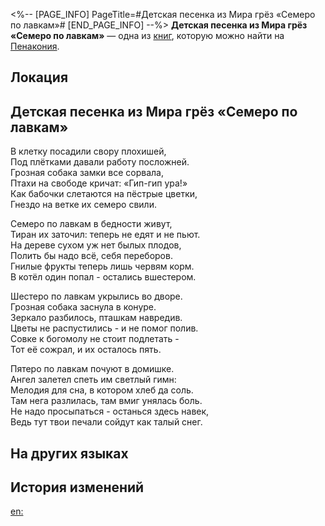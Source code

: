 <%-- [PAGE_INFO]
PageTitle=#Детская песенка из Мира грёз «Семеро по лавкам»#
[END_PAGE_INFO] --%>
{{Дополнить}}
{{Книга Инфобокс
|id           = 293
|partIds      = 190548
|Название     = 
|Изображение  = Предмет Журнал Пенакония.png
|Мир          = Пенакония
|Томов        = 1
|Автор        = <!--нужно добавить-->
|Описание     = Странный детский стишок, популярный на Пенаконии.
|Том1         = {{tx}}
|Источник1    = {{tx|Отсутствует источник}}
|Персонажи    = 
|Фракции      = 
}}
'''Детская песенка из Мира грёз «Семеро по лавкам»''' — одна из [[Книги|книг]], которую можно найти на [[Пенакония]].

==Локация==
{{Отметка карты|<!--название карты-->|<!--id отметки-->}}

==Детская песенка из Мира грёз «Семеро по лавкам»==
В клетку посадили свору плохишей,<br />
Под плётками давали работу посложней.<br />
Грозная собака замки все сорвала,<br />
Птахи на свободе кричат: «Гип-гип ура!»<br />
Как бабочки слетаются на пёстрые цветки,<br />
Гнездо на ветке их семеро свили.

Семеро по лавкам в бедности живут,<br />
Тиран их заточил: теперь не едят и не пьют.<br />
На дереве сухом уж нет былых плодов,<br />
Полить бы надо всё, себя переборов.<br />
Гнилые фрукты теперь лишь червям корм.<br />
В котёл один попал - остались вшестером.

Шестеро по лавкам укрылись во дворе.<br />
Грозная собака заснула в конуре.<br />
Зеркало разбилось, пташкам навредив.<br />
Цветы не распустились - и не помог полив.<br />
Совке к богомолу не стоит подлетать -<br />
Тот её сожрал, и их осталось пять.

Пятеро по лавкам почуют в домишке.<br />
Ангел залетел спеть им светлый гимн:<br />
Мелодия для сна, в котором хлеб да соль.<br />
Там нега разлилась, там вмиг унялась боль.<br />
Не надо просыпаться - останься здесь навек,<br />
Ведь тут твои печали сойдут как талый снег.

==На других языках==
{{На других языках
|en   = Dreamscape Nursery Rhyme: The Family of Seven
|zhs  = 梦境童谣•七口之家
|zht  = 夢境童謠•七口之家
|ja   = 夢境の童謡・七人の家
|ko   = 꿈세계 동요•일곱 식구의 집
|es   = Canción infantil del paisaje onírico: La familia de los siete
|fr   = Comptine du Pays des rêves : La famille de sept
|ru   = Детская песенка из Мира грёз «Семеро по лавкам»
|th   = เพลงกล่อมเด็กแดนฝัน: ครอบครัวเจ็ดคน
|vi   = Bài Đồng Dao Cõi Mộng: Ngôi Nhà Có Bảy Người
|de   = Traumlandschafts-Kinderlied: Die Siebenköpfige Familie
|id   = Dongeng Dunia Mimpi: Tujuh Bersaudara
|pt   = Canção de Ninar do Mundonírico: A Família dos Sete
}}

==История изменений==
{{История изменений|3.5}}

[[en:]]